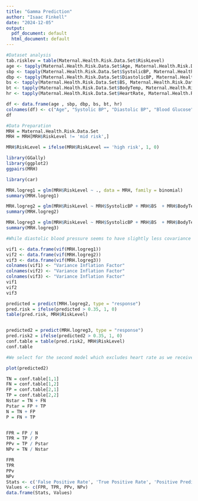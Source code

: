 ---
title: "Gamma Prediction"
author: "Isaac Finkell"
date: "2024-12-05"
output:
  pdf_document: default
  html_document: default
---

```{r}
#Dataset analysis
tab.risklev = table(Maternal.Health.Risk.Data.Set$RiskLevel)
age <- tapply(Maternal.Health.Risk.Data.Set$Age, Maternal.Health.Risk.Data.Set$RiskLevel, mean, na.rm = TRUE)
sbp <- tapply(Maternal.Health.Risk.Data.Set$SystolicBP, Maternal.Health.Risk.Data.Set$RiskLevel, mean, na.rm = TRUE)
dbp <- tapply(Maternal.Health.Risk.Data.Set$DiastolicBP, Maternal.Health.Risk.Data.Set$RiskLevel, mean, na.rm = TRUE)
bs <- tapply(Maternal.Health.Risk.Data.Set$BS, Maternal.Health.Risk.Data.Set$RiskLevel, mean, na.rm = TRUE)
bt <- tapply(Maternal.Health.Risk.Data.Set$BodyTemp, Maternal.Health.Risk.Data.Set$RiskLevel, mean, na.rm = TRUE)
hr <- tapply(Maternal.Health.Risk.Data.Set$HeartRate, Maternal.Health.Risk.Data.Set$RiskLevel, mean, na.rm = TRUE)

df <- data.frame(age , sbp, dbp, bs, bt, hr)
colnames(df) <- c("Age", "Systolic BP", "Diastolic BP", "Blood Glucose", "Body Temp", "Heart Rate")
df
```

```{r setup, include=FALSE}
#Data Preparation
MRH = Maternal.Health.Risk.Data.Set
MRH = MRH[MRH$RiskLevel != 'mid risk',]

MRH$RiskLevel = ifelse(MRH$RiskLevel == 'high risk', 1, 0)
```

```{r}
library(GGally)
library(ggplot2)
ggpairs(MRH)
```

```{r}
library(car)

MRH.logreg1 = glm(MRH$RiskLevel ~ ., data = MRH, family = binomial)
summary(MRH.logreg1)

MRH.logreg2 = glm(MRH$RiskLevel ~ MRH$SystolicBP + MRH$BS  + MRH$BodyTemp + MRH$HeartRate, data = MRH, family = binomial)
summary(MRH.logreg2)

MRH.logreg3 = glm(MRH$RiskLevel ~ MRH$SystolicBP + MRH$BS  + MRH$BodyTemp, data = MRH, family = binomial)
summary(MRH.logreg3)

#While diastolic blood pressure seems to have slightly less covariance with other predictors than systolic bp, systolic is more statistically significant and appears to lead to a more accurate confusion matrix

vif1 <- data.frame(vif(MRH.logreg1))
vif2 <- data.frame(vif(MRH.logreg2))
vif3 <- data.frame(vif(MRH.logreg3))
colnames(vif1) <- "Variance Inflation Factor"
colnames(vif2) <- "Variance Inflation Factor"
colnames(vif3) <- "Variance Inflation Factor"
vif1
vif2
vif3
```

```{r}
predicted = predict(MRH.logreg2, type = "response")
pred.risk = ifelse(predicted > 0.35, 1, 0)
table(pred.risk, MRH$RiskLevel)


predicted2 = predict(MRH.logreg3, type = "response")
pred.risk2 = ifelse(predicted2 > 0.35, 1, 0)
conf.table = table(pred.risk2, MRH$RiskLevel)
conf.table

#We select for the second model which excludes heart rate as we receive a better confusion matrix
```

```{r}
plot(predicted2)
```

```{r}
TN = conf.table[1,1]
FN = conf.table[1,2]
FP = conf.table[2,1]
TP = conf.table[2,2]
Nstar = TN + FN
Pstar = FP + TP
N = TN + FP
P = FN + TP


FPR = FP / N
TPR = TP / P
PPv = TP / Pstar
NPv = TN / Nstar

FPR
TPR
PPv
NPv
Stats <- c('False Positive Rate', 'True Positive Rate', 'Positive Predicted Value', 'Negative Predicted Value')
Values <- c(FPR, TPR, PPv, NPv)
data.frame(Stats, Values)

```
